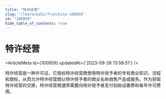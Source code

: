 ```yaml
---
title: "特许经营"
slug: "/learn/wiki/franchise-100959"
id: "100959"
hide_table_of_contents: true
---
```



# 特许经营

<ArticleMeta id={100959} updatedAt={'2023-09-26 13:58:51'} />
<div className='border-solid border-b border-t-0 my-4 border-[var(--ifm-color-gray-300)]' />

特许经营是一种许可证，它授权特许经营商使用特许授予者的专有商业知识、流程和商标，从而允许特许经营商以特许授予者的商业名称销售产品或服务。作为获取特许经营的交换，特许经营商通常需要向特许授予者支付初始设置费和每年许可费用。
